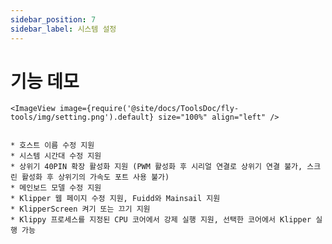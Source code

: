```yaml
---
sidebar_position: 7
sidebar_label: 시스템 설정
---
```






# 기능 데모

    <ImageView image={require('@site/docs/ToolsDoc/fly-tools/img/setting.png').default} size="100%" align="left" />


    * 호스트 이름 수정 지원
    * 시스템 시간대 수정 지원
    * 상위기 40PIN 확장 활성화 지원 (PWM 활성화 후 시리얼 연결로 상위기 연결 불가, 스크린 활성화 후 상위기의 가속도 포트 사용 불가)
    * 메인보드 모델 수정 지원
    * Klipper 웹 페이지 수정 지원, Fuidd와 Mainsail 지원
    * KlipperScreen 켜기 또는 끄기 지원
    * Klippy 프로세스를 지정된 CPU 코어에서 강제 실행 지원, 선택한 코어에서 Klipper 실행 가능

